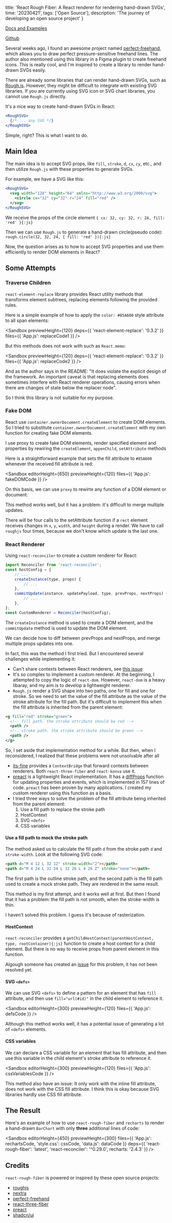 
  title: 'React Rough Fiber: A React renderer for rendering hand-drawn SVGs',
  time: '20230421',
  tags: ['Open Source'],
	description: 'The journey of developing an open source project'
}

<ImageLink
  title="React Rough Fiber"
  desc="A React renderer for rendering hand-drawn SVGs."
  href="https://github.com/Bowen7/react-rough-fiber"
  img="https://user-images.githubusercontent.com/27432981/233581368-3b8bb5e1-5d18-48ff-b0ee-89d78abb7796.png"
/>

[Docs and Examples](https://react-rough-fiber.amind.app)

[Github](https://github.com/Bowen7/react-rough-fiber)

Several weeks ago, I found an awesome project named [perfect-freehand](https://github.com/steveruizok/perfect-freehand),
which allows you to draw perfect pressure-sensitive freehand lines.
The author also mentioned using this library in a Figma plugin to create freehand icons.
This is really cool, and I'm inspired to create a library to render hand-drawn SVGs easily.

There are already some libraries that can render hand-drawn SVGs, such as [Rough.js](https://roughjs.com/).
However, they might be difficult to integrate with existing SVG libraries.
If you are currently using SVG icon or SVG chart libraries, you cannot use `Rough.js` directly.

It's a nice way to create hand-drawn SVGs in React:

```jsx
<RoughSVG>
  {/* ... any SVG */}
</RoughSVG>
```

Simple, right? This is what I want to do.

## Main Idea

The main idea is to accept SVG props, like `fill`, `stroke`, `d`, `cx`, `cy`, etc.,
and then utilize `Rough.js` with these properties to generate SVGs.

For example, we have a SVG like this:

```jsx
<RoughSVG>
  <svg width="128" height="64" xmlns="http://www.w3.org/2000/svg">
    <circle cx="32" cy="32" r="24" fill="red" />
  </svg>
</RoughSVG>
```

We receive the props of the circle element `{ cx: 32, cy: 32, r: 24, fill: 'red' }{:js}`

Then we can use `Rough.js` to generate a hand-drawn circle(pseudo code): `rough.circle(32, 32, 24, { fill: 'red' }){:js}`

Now, the question arises as to how to accept SVG properties and use them efficiently to render DOM elements in React?

## Some Attempts

### Traverse Children

`react-element-replace` library provides React utility methods that transforms element subtrees, replacing elements following the provided rules.

Here is a simple example of how to apply the `color: #85A600` style attribute to all span elements:

<Sandbox
	previewHeight={120}
  deps={{ 'react-element-replace': '0.3.2' }}
  files={{
    'App.js': replaceCode1
  }}
/>

But this methods does not work with such as `React.memo`:

<Sandbox
	previewHeight={120}
  deps={{ 'react-element-replace': '0.3.2' }}
  files={{
    'App.js': replaceCode2
  }}
/>

And as the author says in the README: "It does violate the explicit design of the framework.
An important caveat is that replacing elements does sometimes interfere with React renderer operations, causing errors when there are changes of state below the replacer node".

So I think this library is not suitable for my purpose.

### Fake DOM

React use `container.ownerDocument.createElement` to create DOM elements.
So I tried to substitute `container.ownerDocument.createElement` with my own function for creating fake DOM elements.

I use proxy to create fake DOM elements,
render specified element and properties by rewiring the `createElement`, `appenChild`, `setAttribute` methods

Here is a straightforward example that sets the fill attribute to `#85A600` whenever the received fill attribute is red:

<Sandbox
	editorHeight={650}
	previewHeight={120}
  files={{
    'App.js': fakeDOMCode
  }}
/>

On this basis, we can use `proxy` to rewirte any function of a DOM element or document.

This method works well, but it has a problem: it's difficult to merge multiple updates.

There will be four calls to the setAttribute function if a `rect` element receives changes in `x`, `y`, `width`, and `height` during a render.
We have to call `roughjs` four times, because we don't know which update is the last one.

### React Renderer

Using `react-reconciler` to create a custom renderer for React:

``` js
import Reconciler from 'react-reconciler';
const hostConfig = {
	// ...
	createInstance(type, props) {
		// ...
	},
	commitUpdate(instance, updatePayload, type, prevProps, nextProps) {
		// ...
	},
};
const CustomRenderer = Reconciler(hostConfig);
```

The `createInstance` method is used to create a DOM element,
and the `commitUpdate` method is used to update the DOM element.

We can decide how to diff between prevProps and nextProps, and merge multiple props updates into one.

In fact, this was the method I first tried.
But I encountered several challenges while implementing it:

- Can't share contexts between React renderers, see [this issue](https://github.com/facebook/react/issues/17275)
- It's so complex to implement a custom renderer. At the beginning, I attempted to copy the logic of `react-dom`.
	However, `react-dom` is a heavy libaray, and my aim is to develop a lightweight renderer.
- `Rough.js` render a SVG shape into two paths, one for fill and one for stroke.
	So we need to set the value of the fill attribute as the value of the stroke attribute for the fill path.
	But it's difficult to implement this when the fill attribute is inherited from the parent element:

``` xml
<g fill="red" stroke="green">
  <!-- fill path. the stroke attribute should be red -->
  <path />
  <!-- stroke path. the stroke attribute should be green -->
  <path />
</g>
```

So, I set aside that implementation method for a while.
But then, when I reconsidered, I realized that these problems were not unsolvable after all

- [its-fine](https://www.npmjs.com/package/its-fine) provides a `ContextBridge` that forward contexts between renderers.
	Both `react-three-fiber` and `react-konva` use it.
- [preact](https://github.com/preactjs/preact) is a lightweight React implementation.
	It has a [diffProps](https://github.com/preactjs/preact/blob/master/src/diff/props.js) function for updating properties and events, which is implemented in 157 lines of code.
	`preact` has been proven by many applications. I created my custom renderer using this function as a basis.
- I tried three ways to solve the problem of the fill attribute being inherited from the parent element:
	1. Use a fill path to replace the stroke path
	2. HostContext
	3. SVG `<defs>`
	4. CSS variables

#### Use a fill path to mock the stroke path

The method asked us to calculate the fill path `d` from the stroke path `d` and `stroke-width`. Look at the following SVG code:

``` html
<path d="M 4 12 L 32 12" stroke-width="2"></path>
<path d="M 4 24 L 32 24 L 32 26 L 4 26 Z" stroke="none"></path>
```

The first path is the outline stroke path, and the second path is the fill path used to create a mock stroke path. They are rendered in the same result.

This method is my first attempt, and it works well at first. But then I found that it has a problem: the fill path is not smooth, when the stroke-width is thin.

I haven't solved this problem. I guess it's because of rasterization.

#### HostContext

`react-reconciler` provides a `getChildHostContext(parentHostContext, type, rootContainer){:js}` function to create a host context for a child element.
But there is no way to receive props from parent element in this function.

Algough someone has created an [issue](https://github.com/facebook/react/issues/24138) for this problem, it has not been resolved yet.

#### SVG `<defs>`

We can use SVG `<defs>` to define a pattern for an element that has `fill` attribute, and then use `fill="url(#id)"` in the child element to reference it.

<Sandbox
	editorHeight={300}
	previewHeight={120}
  files={{
    'App.js': defsCode
  }}
/>

Although this method works well, it has a potential issue of generating a lot of `<defs>` elements.

#### CSS variables

We can declare a CSS variable for an element that has fill attribute, and then use this variable in the child element's stroke attribute to reference it.

<Sandbox
	editorHeight={300}
	previewHeight={120}
  files={{
    'App.js': cssVariablesCode
  }}
/>

This method also have an issue: It only work with the inline fill attribute, does not work with the CSS fill attribute.
I think this is okay because SVG libraries hardly use CSS fill attribute.

## The Result

Here's an example of how to use `react-rough-fiber` and `recharts` to render a hand-drawn `BarChart` with only **three** additional lines of code:

<Sandbox
	editorHeight={450}
	previewHeight={300}
  files={{
    'App.js': rechartsCode,
		'style.css': cssCode,
		'data.js': dataCode
  }}
	deps={{
		'react-rough-fiber': 'latest',
  	'react-reconciler': '^0.29.0',
		recharts: '2.4.3'
	}}
/>

## Credits

`react-rough-fiber` is powered or inspired by these open source projects:

- [roughjs](https://github.com/rough-stuff/rough)
- [nextra](https://github.com/shuding/nextra)
- [perfect-freehand](https://github.com/steveruizok/perfect-freehand)
- [react-three-fiber](https://github.com/pmndrs/react-three-fiber)
- [preact](https://github.com/preactjs/preact)
- [shadcn/ui](https://github.com/shadcn/ui)

